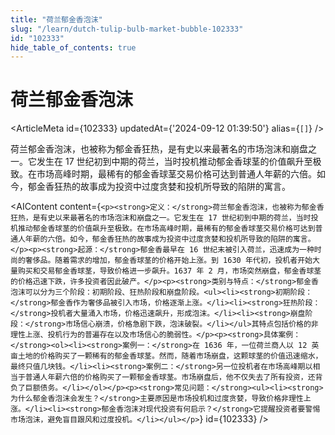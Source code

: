 ```yaml
---
title: "荷兰郁金香泡沫"
slug: "/learn/dutch-tulip-bulb-market-bubble-102333"
id: "102333"
hide_table_of_contents: true
---
```



# 荷兰郁金香泡沫

<ArticleMeta id={102333} updatedAt={'2024-09-12 01:39:50'} alias={`[]`} />
<div className='border-solid border-b border-t-0 my-4 border-[var(--ifm-color-gray-300)]' />

荷兰郁金香泡沫，也被称为郁金香狂热，是有史以来最著名的市场泡沫和崩盘之一。它发生在 17 世纪初到中期的荷兰，当时投机推动郁金香球茎的价值飙升至极致。在市场高峰时期，最稀有的郁金香球茎交易价格可达到普通人年薪的六倍。如今，郁金香狂热的故事成为投资中过度贪婪和投机所导致的陷阱的寓言。

<AIContent content={`<p><strong>定义：</strong>荷兰郁金香泡沫，也被称为郁金香狂热，是有史以来最著名的市场泡沫和崩盘之一。它发生在 17 世纪初到中期的荷兰，当时投机推动郁金香球茎的价值飙升至极致。在市场高峰时期，最稀有的郁金香球茎交易价格可达到普通人年薪的六倍。如今，郁金香狂热的故事成为投资中过度贪婪和投机所导致的陷阱的寓言。</p><p><strong>起源：</strong>郁金香最早在 16 世纪末被引入荷兰，迅速成为一种时尚的奢侈品。随着需求的增加，郁金香球茎的价格开始上涨。到 1630 年代初，投机者开始大量购买和交易郁金香球茎，导致价格进一步飙升。1637 年 2 月，市场突然崩盘，郁金香球茎的价格迅速下跌，许多投资者因此破产。</p><p><strong>类别与特点：</strong>郁金香泡沫可以分为三个阶段：初期阶段、狂热阶段和崩盘阶段。<ul><li><strong>初期阶段：</strong>郁金香作为奢侈品被引入市场，价格逐渐上涨。</li><li><strong>狂热阶段：</strong>投机者大量涌入市场，价格迅速飙升，形成泡沫。</li><li><strong>崩盘阶段：</strong>市场信心崩溃，价格急剧下跌，泡沫破裂。</li></ul>其特点包括价格的非理性上涨、投机行为的普遍存在以及市场信心的脆弱性。</p><p><strong>具体案例：</strong><ol><li><strong>案例一：</strong>在 1636 年，一位荷兰商人以 12 英亩土地的价格购买了一颗稀有的郁金香球茎。然而，随着市场崩盘，这颗球茎的价值迅速缩水，最终只值几块钱。</li><li><strong>案例二：</strong>另一位投机者在市场高峰期以相当于普通人年薪六倍的价格购买了一颗郁金香球茎。市场崩盘后，他不仅失去了所有投资，还背负了巨额债务。</li></ol></p><p><strong>常见问题：</strong><ul><li><strong>为什么郁金香泡沫会发生？</strong>主要原因是市场投机和过度贪婪，导致价格非理性上涨。</li><li><strong>郁金香泡沫对现代投资有何启示？</strong>它提醒投资者要警惕市场泡沫，避免盲目跟风和过度投机。</li></ul></p>`} id={102333} />
